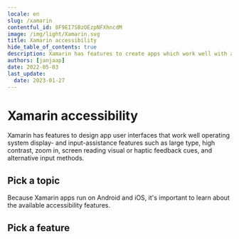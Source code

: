 ```yaml
---
locale: en
slug: /xamarin
contentful_id: 8F9EI7SBzOEzpNFXhncdM
image: /img/light/Xamarin.svg
title: Xamarin accessibility
hide_table_of_contents: true
description: Xamarin has features to create apps which work well with accessibility features such as large type, high contrast, zoom in, screen reading, visual or haptic feedback cues, and alternative input methods.
authors: [janjaap]
date: 2022-05-03
last_update:
  date: 2023-01-27
---
```


# Xamarin accessibility

Xamarin has features to design app user interfaces that work well operating system display- and input-assistance features such as large type, high contrast, zoom in, screen reading  visual or haptic feedback cues, and alternative input methods.

## Pick a topic

<LinkList title="List of Xamarin accessibility topics" isHighlighted={true}>
  <LinkListItem url="/en/docs/xamarin/samples" title="Browse Xamarin code samples" pageTitle="Xamarin accessibility code samples" shortDescription="Browse code samples to learn how to build more accessible Xamarin apps." icon="/img/light/code.svg" iconAlt="Code icon"/>
</LinkList>

Because Xamarin apps run on Android and iOS, it's important to learn about the available accessibility features.

## Pick a feature

<LinkList title="List of Android and iOS accessibility features" isHighlighted={true}>
  <LinkListItem url="/en/docs/android/features" title="Learn about Android accessibility features" pageTitle="Android accessibility features" shortDescription="Learn about the accessibility features that are offered by Android." icon="/img/light/features.svg" iconAlt="Features icon"/>
  <LinkListItem url="/en/docs/ios/features" title="Learn about iOS accessibility features" pageTitle="iOS accessibility features" shortDescription="Learn about the accessibility features that are offered by iOS." icon="/img/light/features.svg" iconAlt="Features icon"/>
</LinkList>

